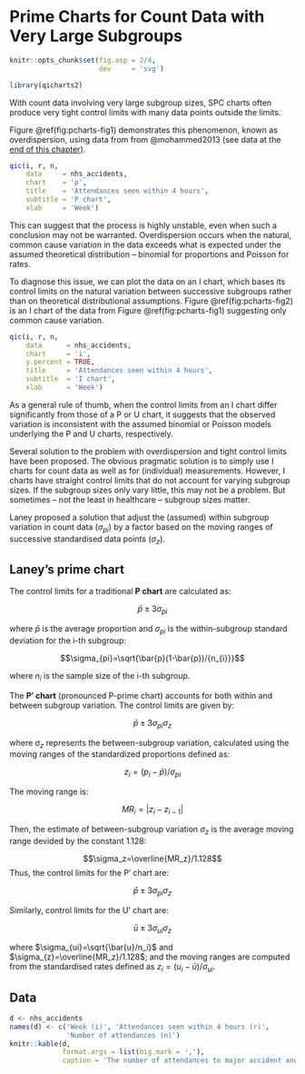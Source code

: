 # Prime Charts for Count Data with Very Large Subgroups

```r
knitr::opts_chunk$set(fig.asp = 2/4,
                      dev     = 'svg')

library(qicharts2)
```

With count data involving very large subgroup sizes, SPC charts often produce very tight control limits with many data points outside the limits. 

Figure \@ref(fig:pcharts-fig1) demonstrates this phenomenon, known as overdispersion, using data from from @mohammed2013 (see data at the [end of this chapter][Data]).

```r
qic(i, r, n, 
    data     = nhs_accidents,
    chart    = 'p',
    title    = 'Attendances seen within 4 hours',
    subtitle = 'P chart',
    xlab     = 'Week')
```

This can suggest that the process is highly unstable, even when such a conclusion may not be warranted. Overdispersion occurs when the natural, common cause variation in the data exceeds what is expected under the assumed theoretical distribution -- binomial for proportions and Poisson for rates.

To diagnose this issue, we can plot the data on an I chart, which bases its control limits on the natural variation between successive subgroups rather than on theoretical distributional assumptions. Figure \@ref(fig:pcharts-fig2) is an I chart of the data from Figure \@ref(fig:pcharts-fig1) suggesting only common cause variation.

```r
qic(i, r, n, 
    data      = nhs_accidents,
    chart     = 'i',
    y.percent = TRUE,
    title     = 'Attendances seen within 4 hours',
    subtitle  = 'I chart',
    xlab      = 'Week')
```

As a general rule of thumb, when the control limits from an I chart differ significantly from those of a P or U chart, it suggests that the observed variation is inconsistent with the assumed binomial or Poisson models underlying the P and U charts, respectively.

Several solution to the problem with overdispersion and tight control limits have been proposed. The obvious pragmatic solution is to simply use I charts for count data as well as for (individual) measurements. However, I charts have straight control limits that do not account for varying subgroup sizes. If the subgroup sizes only vary little, this may not be a problem. But sometimes -- not the least in healthcare -- subgroup sizes matter.

Laney proposed a solution that adjust the (assumed) within subgroup variation in count data ($\sigma_{pi}$) by a factor based on the moving ranges of successive standardised data points ($\sigma_z$).




## Laney's prime chart

The control limits for a traditional **P chart** are calculated as:

$$\bar{p}\pm3\sigma_{pi}$$

where $\bar{p}$ is the average proportion and $\sigma_{pi}$ is the within-subgroup standard deviation for the i-th subgroup:

$$\sigma_{pi}=\sqrt{\bar{p}(1-\bar{p})/{n_{i}}}$$

where $n_i$ is the sample size of the i-th subgroup.

The **P′ chart** (pronounced P-prime chart) accounts for both within and between subgroup variation. The control limits are given by:

$$\bar{p}\pm3\sigma_{pi}\sigma_z$$

where $\sigma_z$ represents the between-subgroup variation, calculated using the moving ranges of the standardized proportions defined as:

$$z_i=(p_i - \bar{p})/\sigma_{pi}$$

The moving range is:

$$MR_i=|z_i-z_{i-1}|$$

Then, the estimate of between-subgroup variation $\sigma_z$ is the average moving range devided by the constant 1.128:

$$\sigma_z=\overline{MR_z}/1.128$$
Thus, the control limits for the P′ chart are:

$$\bar{p}\pm3\sigma_{pi}\sigma_z $$

Similarly, control limits for the U' chart are:

$$\bar{u}\pm3\sigma_{ui}\sigma_z$$


where $\sigma_{ui}=\sqrt{\bar{u}/n_i}$ and $\sigma_{z}=\overline{MR_z}/1.128$; and the moving ranges are computed from the standardised rates defined as $z_i=(u_i-\bar{u})/\sigma_{ui}$.

## Data {-}

```r
d <- nhs_accidents
names(d) <- c('Week (i)', 'Attendances seen within 4 hours (r)',
              'Number of attendances (n)')
knitr::kable(d, 
             format.args = list(big.mark = ','),
             caption = 'The number of attendances to major accident and emergency hospital departments in the NHS that were seen within 4 hours of arrival over twenty weeks. Source: [@mohammed2013]')
```

